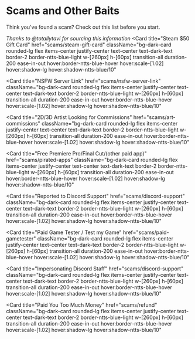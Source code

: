# Scams and Other Baits


Think you've found a scam? Check out this list before you start.

*Thanks to @totallytavi for sourcing this information*
<Cards>
  <Card
    title="Steam $50 Gift Card"
    href="scams/steam-gift-card"
    className="bg-dark-card rounded-lg flex items-center justify-center text-center text-dark-text border-2 border-ntts-blue-light w-[260px] h-[60px] transition-all duration-200 ease-in-out hover:border-ntts-blue-hover hover:scale-[1.02] hover:shadow-lg hover:shadow-ntts-blue/10"
  ></Card>
  <Card
    title="NSFW Server Link"
    href="scams/nsfw-server-link"
    className="bg-dark-card rounded-lg flex items-center justify-center text-center text-dark-text border-2 border-ntts-blue-light w-[260px] h-[60px] transition-all duration-200 ease-in-out hover:border-ntts-blue-hover hover:scale-[1.02] hover:shadow-lg hover:shadow-ntts-blue/10"
  ></Card>
  <Card
    title="2D/3D Artist Looking for Commissions"
    href="scams/art-commissions"
    className="bg-dark-card rounded-lg flex items-center justify-center text-center text-dark-text border-2 border-ntts-blue-light w-[260px] h-[60px] transition-all duration-200 ease-in-out hover:border-ntts-blue-hover hover:scale-[1.02] hover:shadow-lg hover:shadow-ntts-blue/10"
  ></Card>
  <Card
    title="Free Premiere Pro/Final Cut/(other paid app)"
    href="scams/pirated-apps"
    className="bg-dark-card rounded-lg flex items-center justify-center text-center text-dark-text border-2 border-ntts-blue-light w-[260px] h-[60px] transition-all duration-200 ease-in-out hover:border-ntts-blue-hover hover:scale-[1.02] hover:shadow-lg hover:shadow-ntts-blue/10"
  ></Card>
  <Card
    title="Reported to Discord Support"
    href="scams/discord-support"
    className="bg-dark-card rounded-lg flex items-center justify-center text-center text-dark-text border-2 border-ntts-blue-light w-[260px] h-[60px] transition-all duration-200 ease-in-out hover:border-ntts-blue-hover hover:scale-[1.02] hover:shadow-lg hover:shadow-ntts-blue/10"
  ></Card>
  <Card
    title="Paid Game Tester / Test my Game"
    href="scams/paid-gametester"
    className="bg-dark-card rounded-lg flex items-center justify-center text-center text-dark-text border-2 border-ntts-blue-light w-[260px] h-[60px] transition-all duration-200 ease-in-out hover:border-ntts-blue-hover hover:scale-[1.02] hover:shadow-lg hover:shadow-ntts-blue/10"
  ></Card>
  <Card
    title="Impersonating Discord Staff"
    href="scams/discord-support"
    className="bg-dark-card rounded-lg flex items-center justify-center text-center text-dark-text border-2 border-ntts-blue-light w-[260px] h-[60px] transition-all duration-200 ease-in-out hover:border-ntts-blue-hover hover:scale-[1.02] hover:shadow-lg hover:shadow-ntts-blue/10"
  ></Card>
  <Card
    title="Paid You Too Much Money"
    href="scams/refund"
    className="bg-dark-card rounded-lg flex items-center justify-center text-center text-dark-text border-2 border-ntts-blue-light w-[260px] h-[60px] transition-all duration-200 ease-in-out hover:border-ntts-blue-hover hover:scale-[1.02] hover:shadow-lg hover:shadow-ntts-blue/10"
  ></Card>
</Cards>
